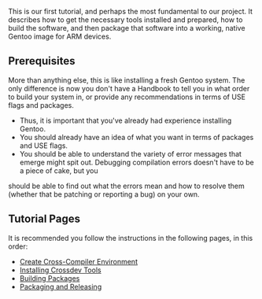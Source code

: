 {{Note|It will soon be replaced by updated Gentoo Embedded documentation. This page remains because it is a useful resource for cross-compiling a stage3-like system. }}

This is our first tutorial, and perhaps the most fundamental to our project. It describes how to get the necessary tools installed and prepared, how to build the 
software, and then package that software into a working, native Gentoo image for ARM devices.

== Prerequisites ==
More than anything else, this is like installing a fresh Gentoo system. The only difference is now you don't have a Handbook to tell you in what order to build your 
system in, or provide any recommendations in terms of USE flags and packages.

* Thus, it is important that you've already had experience installing Gentoo.
* You should already have an idea of what you want in terms of packages and USE flags.
* You should be able to understand the variety of error messages that emerge might spit out. Debugging compilation errors doesn't have to be a piece of cake, but you 
should be able to find out what the errors mean and how to resolve them (whether that be patching or reporting a bug) on your own.

== Tutorial Pages ==
It is recommended you follow the instructions in the following pages, in this order:
* [[Create Cross-Compiler Environment]]
* [[Installing Crossdev Tools]]
* [[Building Packages]]
* [[Packaging and Releasing]]
